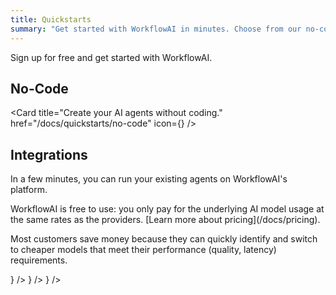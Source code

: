 ```yaml
---
title: Quickstarts
summary: "Get started with WorkflowAI in minutes. Choose from our no-code builder or integrate with your existing codebase using our Python and JavaScript/TypeScript SDKs."
---
```



Sign up for free and get started with WorkflowAI.

## No-Code

<Card
  title="Create your AI agents without coding."
  href="/docs/quickstarts/no-code"
  icon={<Wand2 />}
/>

## Integrations

In a few minutes, you can run your existing agents on WorkflowAI's platform.

<Callout type="info">
WorkflowAI is free to use: you only pay for the underlying AI model usage at the same rates as the providers. [Learn more about pricing](/docs/pricing).

Most customers save money because they can quickly identify and switch to cheaper models that meet their performance (quality, latency) requirements.
</Callout>

<Cards>
  <Card
    title="OpenAI SDK for Python"
    href="/docs/quickstarts/openai-python"
    icon={
      <img 
        src="https://neon.com/images/technology-logos/python.svg" 
        alt="Python Logo" 
        width="24" 
        height="24"
      />
    }
  />
  <Card
    title="OpenAI SDK for JavaScript/TypeScript"
    href="/docs/quickstarts/openai-typescript"
    icon={
      <img 
        src="https://neon.com/images/technology-logos/python.svg" 
        alt="Python Logo" 
        width="24" 
        height="24"
      />
    }
  />
  <Card
    title="Instructor (Python)"
    href="/docs/quickstarts/instructor-python"
    icon={
      <img 
        src="https://neon.com/images/technology-logos/python.svg" 
        alt="Python Logo" 
        width="24" 
        height="24"
      />
    }
  />
</Cards>